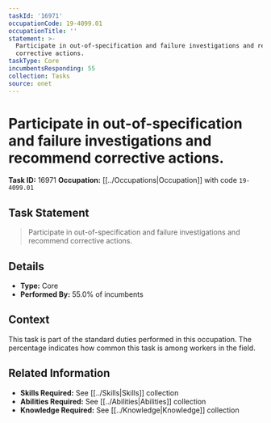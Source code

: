 ```yaml
---
taskId: '16971'
occupationCode: 19-4099.01
occupationTitle: ''
statement: >-
  Participate in out-of-specification and failure investigations and recommend
  corrective actions.
taskType: Core
incumbentsResponding: 55
collection: Tasks
source: onet
---
```

# Participate in out-of-specification and failure investigations and recommend corrective actions.

**Task ID:** 16971
**Occupation:** [[../Occupations|Occupation]] with code `19-4099.01`

## Task Statement

> Participate in out-of-specification and failure investigations and recommend corrective actions.

## Details

- **Type:** Core
- **Performed By:** 55.0% of incumbents

## Context

This task is part of the standard duties performed in this occupation. The percentage indicates how common this task is among workers in the field.

## Related Information

- **Skills Required:** See [[../Skills|Skills]] collection
- **Abilities Required:** See [[../Abilities|Abilities]] collection
- **Knowledge Required:** See [[../Knowledge|Knowledge]] collection
